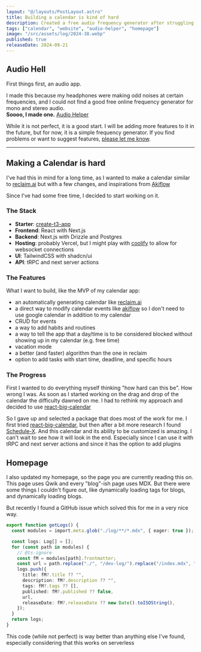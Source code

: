 ```yaml
---
layout: "@/layouts/PostLayout.astro"
title: Building a calendar is kind of hard
description: Created a free audio frequency generator after struggling to find one online. Also building a custom calendar app inspired by Reclaim and Akiflow
tags: ["calendar", "website", "audio-helper", "homepage"]
image: "/src/assets/log/2024-38.webp"
published: true
releaseDate: 2024-09-21
---
```


## Audio Hell

First things first, an audio app.

I made this because my headphones were making odd noises at certain frequencies, and I could not find a good free online frequency generator for mono and stereo audio. <br/>
**Soooo, I made one.** [Audio Helper](https://audio-helper.mauroner.net)

While it is not perfect, it is a good start. I will be adding more features to it in the future, but for now, it is a simple frequency generator. If you find problems or want to suggest features, [please let me know](https://github.com/MaximilianMauroner/audio-helper/issues).

---

## Making a Calendar is hard

I've had this in mind for a long time, as I wanted to make a calendar similar to [reclaim.ai](https://reclaim.ai) but with a few changes, and inspirations from [Akiflow](https://akiflow.com/)

Since I've had some free time, I decided to start working on it.

### The Stack

- **Starter**: [create-t3-app](https://create.t3.gg/)
- **Frontend**: React with Next.js
- **Backend**: Next.js with Drizzle and Postgres
- **Hosting**: probably Vercel, but I might play with [coolify](https://github.com/coollabsio/coolify) to allow for websocket connections
- **UI**: TailwindCSS with shadcn/ui
- **API**: tRPC and next server actions

### The Features

What I want to build, like the MVP of my calendar app:

- an automatically generating calendar like [reclaim.ai](https://reclaim.ai)
- a direct way to modify calendar events like [akiflow](https://akiflow.com/) so I don't need to use google calendar in addition to my calendar
- CRUD for events
- a way to add habits and routines
- a way to tell the app that a day/time is to be considered blocked without showing up in my calendar (e.g. free time)
- vacation mode
- a better (and faster) algorithm than the one in reclaim
- option to add tasks with start time, deadline, and specific hours

### The Progress

First I wanted to do everything myself thinking "how hard can this be". How wrong I was. As soon as I started working on the drag and drop of the calendar the difficulty dawned on me. I had to rethink my approach and decided to use [react-big-calendar](https://github.com/jquense/react-big-calendar)

So I gave up and selected a package that does most of the work for me. I first tried [react-big-calendar](https://github.com/jquense/react-big-calendar), but then after a bit more research I found [Schedule-X](https://schedule-x.dev/).
And this calendar and its ability to be customized is amazing. I can't wait to see how it will look in the end. Especially since I can use it with tRPC and next server actions and since it has the option to add plugins

## Homepage

I also updated my homepage, so the page you are currently reading this on. This page uses Qwik and every "blog"-ish page uses MDX.
But there were some things I couldn't figure out, like dynamically loading tags for blogs, and dynamically loading blogs.

But recently I found a GitHub issue which solved this for me in a very nice way.

```typescript
export function getLogs() {
  const modules = import.meta.glob("./log/**/*.mdx", { eager: true });

  const logs: Log[] = [];
  for (const path in modules) {
    // @ts-ignore
    const fM = modules[path].frontmatter;
    const url = path.replace("./", "/dev-log/").replace("/index.mdx", "");
    logs.push({
      title: fM?.title ?? "",
      description: fM?.description ?? "",
      tags: fM?.tags ?? [],
      published: fM?.published ?? false,
      url,
      releaseDate: fM?.releaseDate ?? new Date().toISOString(),
    });
  }
  return logs;
}
```

This code (while not perfect) is way better than anything else I've found, especially considering that this works on serverless
